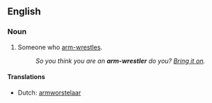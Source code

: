 ==English==

===Noun===
{{en-noun}}

# Someone who [[arm-wrestle]]s.
#: ''So you think you are an '''arm-wrestler''' do you? [[bring it on|Bring it on]].''

====Translations====
{{trans-top|someone who arm-wrestles}}
* Dutch: [[armworstelaar]] {{m}}
{{trans-mid}}
{{trans-bottom}}